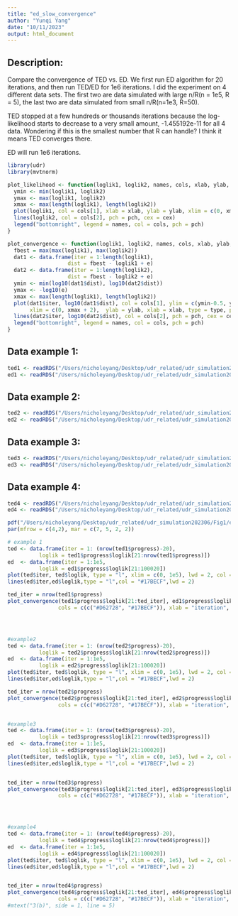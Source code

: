 ```yaml
---
title: "ed_slow_convergence"
author: "Yunqi Yang"
date: "10/11/2023"
output: html_document
---
```


## Description:
Compare the convergence of TED vs. ED. We first run ED algorithm for 20 iterations, and then run TED/ED for 1e6 iterations. I did the experiment on 4 different data sets. The first two are data simulated with large n/R(n = 1e5, R = 5), the last two are data simulated from small n/R(n=1e3, R=50). 

TED stopped at a few hundreds or thousands iterations because the log-likelihood starts to decrease to a very small amount, -1.455192e-11 for all 4 data. Wondering if this is the smallest number that R can handle? I think it means TED converges there. 

ED will run 1e6 iterations. 


```r
library(udr)
library(mvtnorm)
```

```r
plot_likelihood <- function(loglik1, loglik2, names, cols, xlab, ylab, type, pch, cex){
  ymin <- min(loglik1, loglik2)
  ymax <- max(loglik1, loglik2)
  xmax <- max(length(loglik1), length(loglik2))
  plot(loglik1, col = cols[1], xlab = xlab, ylab = ylab, xlim = c(0, xmax + 2), ylim = c(ymin-2, ymax + 2), type, pch = pch, cex = cex)
  lines(loglik2, col = cols[2], pch = pch, cex = cex)
  legend("bottomright", legend = names, col = cols, pch = pch)
}

plot_convergence <- function(loglik1, loglik2, names, cols, xlab, ylab, pch, e, cex, lwd, type){
  fbest = max(max(loglik1), max(loglik2))
  dat1 <- data.frame(iter = 1:length(loglik1),
                   dist = fbest - loglik1 + e)  
  dat2 <- data.frame(iter = 1:length(loglik2),
                   dist = fbest - loglik2 + e)  
  ymin <- min(log10(dat1$dist), log10(dat2$dist))
  ymax <- -log10(e)
  xmax <- max(length(loglik1), length(loglik2))
  plot(dat1$iter, log10(dat1$dist), col = cols[1], ylim = c(ymin-0.5, ymax+0.5), 
       xlim = c(0, xmax + 2),  ylab = ylab, xlab = xlab, type = type, pch = pch, cex = cex, lwd = lwd)
  lines(dat2$iter, log10(dat2$dist), col = cols[2], pch = pch, cex = cex, type = type, lwd = lwd)
  legend("bottomright", legend = names, col = cols, pch = pch)
}
```




## Data example 1:
```r
ted1 <- readRDS("/Users/nicholeyang/Desktop/udr_related/udr_simulation202212/fig1_convergence/ted.rds")
ed1 <- readRDS("/Users/nicholeyang/Desktop/udr_related/udr_simulation202212/fig1_convergence/ed.rds")
```
## Data example 2:
```r
ted2 <- readRDS("/Users/nicholeyang/Desktop/udr_related/udr_simulation202212/fig1_convergence/ted3.rds")
ed2 <- readRDS("/Users/nicholeyang/Desktop/udr_related/udr_simulation202212/fig1_convergence/ed3.rds")
```

## Data example 3:
```r
ted3 <- readRDS("/Users/nicholeyang/Desktop/udr_related/udr_simulation202212/fig1_convergence/ted4.rds")
ed3 <- readRDS("/Users/nicholeyang/Desktop/udr_related/udr_simulation202212/fig1_convergence/ed4.rds")
```

## Data example 4:
```r
ted4 <- readRDS("/Users/nicholeyang/Desktop/udr_related/udr_simulation202212/fig1_convergence/ted8.rds")
ed4 <- readRDS("/Users/nicholeyang/Desktop/udr_related/udr_simulation202212/fig1_convergence/ed8.rds")
```





```r
pdf("/Users/nicholeyang/Desktop/udr_related/udr_simulation202306/Fig1/ed_slow_convergence.pdf", width = 7, height = 12)
par(mfrow = c(4,2), mar = c(7, 5, 2, 2))

# example 1 
ted <- data.frame(iter = 1: (nrow(ted1$progress)-20),
		  loglik = ted1$progress$loglik[21:nrow(ted1$progress)])
ed  <- data.frame(iter = 1:1e5,
		  loglik = ed1$progress$loglik[21:100020])
plot(ted$iter, ted$loglik, type = "l", xlim = c(0, 1e5), lwd = 2, col = "#D62728", ylab = "log-likelihood", xlab = "iteration")
lines(ed$iter,ed$loglik,type = "l",col = "#17BECF",lwd = 2)

ted_iter = nrow(ted1$progress)
plot_convergence(ted1$progress$loglik[21:ted_iter], ed1$progress$loglik[21:100020], names = c("TED", "ED"), 
                cols = c(c("#D62728", "#17BECF")), xlab = "iteration", ylab = "log10_distance to best log-likelihood", pch = 20, e = 1e-4, cex = 0.3, type = "l", lwd = 2)




#example2
ted <- data.frame(iter = 1: (nrow(ted2$progress)-20),
		  loglik = ted2$progress$loglik[21:nrow(ted2$progress)])
ed  <- data.frame(iter = 1:1e5,
		  loglik = ed2$progress$loglik[21:100020])
plot(ted$iter, ted$loglik, type = "l", xlim = c(0, 1e5), lwd = 2, col = "#D62728", ylab = "log-likelihood", xlab = "iteration")
lines(ed$iter,ed$loglik,type = "l",col = "#17BECF",lwd = 2)

ted_iter = nrow(ted2$progress)
plot_convergence(ted2$progress$loglik[21:ted_iter], ed2$progress$loglik[21:100020], names = c("TED", "ED"), 
                cols = c(c("#D62728", "#17BECF")), xlab = "iteration", ylab = "log10_distance to best log-likelihood", pch = 20, e = 1e-4, cex = 0.3, type = "l", lwd = 2)


#example3
ted <- data.frame(iter = 1: (nrow(ted3$progress)-20),
		  loglik = ted3$progress$loglik[21:nrow(ted3$progress)])
ed  <- data.frame(iter = 1:1e5,
		  loglik = ed3$progress$loglik[21:100020])
plot(ted$iter, ted$loglik, type = "l", xlim = c(0, 1e5), lwd = 2, col = "#D62728", ylab = "log-likelihood", xlab = "iteration")
lines(ed$iter,ed$loglik,type = "l",col = "#17BECF",lwd = 2)


ted_iter = nrow(ted3$progress)
plot_convergence(ted3$progress$loglik[21:ted_iter], ed3$progress$loglik[21:100020], names = c("TED", "ED"), 
                cols = c(c("#D62728", "#17BECF")), xlab = "iteration", ylab = "log10_distance to best log-likelihood", pch = 20, e = 1e-4, cex = 0.3, type = "l", lwd = 2)




#example4
ted <- data.frame(iter = 1: (nrow(ted4$progress)-20),
		  loglik = ted4$progress$loglik[21:nrow(ted4$progress)])
ed  <- data.frame(iter = 1:1e5,
		  loglik = ed4$progress$loglik[21:100020])
plot(ted$iter, ted$loglik, type = "l", xlim = c(0, 1e5), lwd = 2, col = "#D62728", ylab = "log-likelihood", xlab = "iteration")
lines(ed$iter,ed$loglik,type = "l",col = "#17BECF",lwd = 2)


ted_iter = nrow(ted4$progress)
plot_convergence(ted4$progress$loglik[21:ted_iter], ed4$progress$loglik[21:100020], names = c("TED", "ED"), 
                cols = c(c("#D62728", "#17BECF")), xlab = "iteration", ylab = "log10_distance to best log-likelihood", pch = 20, e = 1e-4, cex = 0.3, type = "l", lwd = 2)
#mtext("3(b)", side = 1, line = 5)
```








